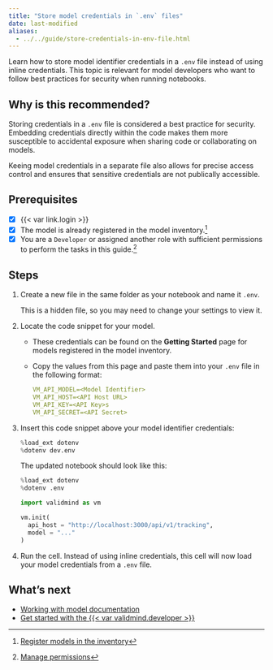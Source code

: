 ```yaml
---
title: "Store model credentials in `.env` files"
date: last-modified
aliases:
  - ../../guide/store-credentials-in-env-file.html
---
```


Learn how to store model identifier credentials in a `.env` file instead of using inline credentials. This topic is relevant for model developers who want to follow best practices for security when running notebooks.

## Why is this recommended?

Storing credentials in a `.env` file is considered a best practice for security. Embedding credentials directly within the code makes them more susceptible to accidental exposure when sharing code or collaborating on models. 

::: {.callout-important}
Keeing model credentials in a separate file also allows for precise access control and ensures that sensitive credentials are not publically accessible.
:::

::: {.prereq}

## Prerequisites

- [x] {{< var link.login >}}
- [x] The model is already registered in the model inventory.[^1]
- [x] You are a `Developer` or assigned another role with sufficient permissions to perform the tasks in this guide.[^2]

:::

## Steps

1. Create a new file in the same folder as your notebook and name it `.env`. 

   This is a hidden file, so you may need to change your settings to view it.

2. Locate the code snippet for your model.

   - These credentials can be found on the **Getting Started** page for models registered in the model inventory. 
   - Copy the values from this page and paste them into your `.env` file in the following format:
   
      ```yaml
      VM_API_MODEL=<Model Identifier>
      VM_API_HOST=<API Host URL>
      VM_API_KEY=<API Key>s
      VM_API_SECRET=<API Secret>
      ```

3. Insert this code snippet above your model identifier credentials:
   
   ```python
   %load_ext dotenv
   %dotenv dev.env
   ```

   The updated notebook should look like this: 
   
   ```python
   %load_ext dotenv
   %dotenv .env
   
   import validmind as vm
   
   vm.init(
     api_host = "http://localhost:3000/api/v1/tracking",
     model = "..."
   )
   ```


4. Run the cell. Instead of using inline credentials, this cell will now load your model credentials from a `.env` file.

<!---
## Troubleshooting

[Include any common issues or errors that may arise during the task and how to resolve them.]
--->

## What's next

- [Working with model documentation](/guide/model-documentation/working-with-model-documentation.qmd)
- [Get started with the {{< var validmind.developer >}}](/developer/get-started-developer-framework.qmd)


<!-- FOOTNOTES -->

[^1]: [Register models in the inventory](/guide/model-inventory/register-models-in-inventory.qmd)

[^2]: [Manage permissions](/guide/configuration/manage-permissions.qmd)

